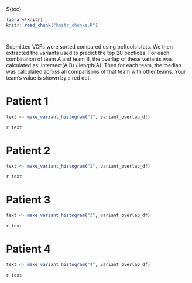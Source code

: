 ${toc}

```r
library(knitr)
knitr::read_chunk("knitr_chunks.R")
```

```r
```

```r
```
Submitted VCFs were sorted compared using bcftools stats. We then extracted the variants used to predict the top 20 peptides. For each combination of team A and team B, the overlap of these variants was calculated as: intersect(A,B) / length(A). Then for each team, the median was calculated across all comparisons of that team with other teams. Your team's value is shown by a red dot.

# Patient 1
```r
text <- make_variant_histogram("1", variant_overlap_df)
```
`r text`

# Patient 2
```r
text <- make_variant_histogram("2", variant_overlap_df)
```
`r text`

# Patient 3
```r
text <- make_variant_histogram("3", variant_overlap_df)
```
`r text`

# Patient 4
```r
text <- make_variant_histogram("4", variant_overlap_df)
```
`r text`